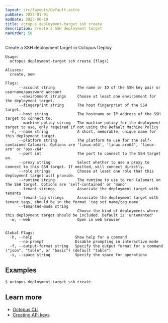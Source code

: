 ```yaml
---
layout: src/layouts/Default.astro
pubDate: 2023-01-01
modDate: 2023-06-19
title: octopus deployment-target ssh create
description: Create a SSH deployment target
navOrder: 50
---
```


Create a SSH deployment target in Octopus Deploy

```
Usage:
  octopus deployment-target ssh create [flags]

Aliases:
  create, new

Flags:
      --account string          The name or ID of the SSH key pair or username/password account
      --environment strings     Choose at least one environment for the deployment target.
      --fingerprint string      The host fingerprint of the SSH target.
      --host string             The hostname or IP address of the SSH target to connect to.
      --machine-policy string   The machine policy for the deployment target to use, only required if not using the Default Machine Policy
  -n, --name string             A short, memorable, unique name for this deployment target.
      --platform string         The platform to use for the self-contained Calamari. Options are 'linux-x64', 'linux-arm64', 'linux-arm' or 'osx-x64'
      --port int                The port to connect to the SSH target on.
      --proxy string            Select whether to use a proxy to connect to this SSH target. If omitted, will connect directly.
      --role strings            Choose at least one role that this deployment target will provide.
      --runtime string          The runtime to use to run Calamari on the SSH target. Options are 'self-contained' or 'mono'
      --tenant strings          Associate the deployment target with tenants
      --tenant-tag strings      Associate the deployment target with tenant tags, should be in the format 'tag set name/tag name'
      --tenanted-mode string    
                                Choose the kind of deployments where this deployment target should be included. Default is 'untenanted'
  -w, --web                     Open in web browser


Global Flags:
  -h, --help                   Show help for a command
      --no-prompt              Disable prompting in interactive mode
  -f, --output-format string   Specify the output format for a command ("json", "table", or "basic") (default "table")
  -s, --space string           Specify the space for operations

```

## Examples

<SamplesInstance />

```
$ octopus deployment-target ssh create

```

## Learn more

- [Octopus CLI](/docs/octopus-rest-api/cli)
- [Creating API keys](/docs/octopus-rest-api/how-to-create-an-api-key)